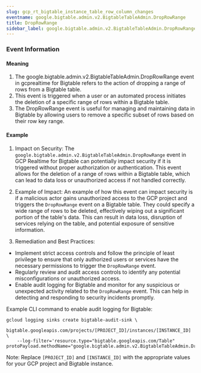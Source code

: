 ```yaml
--- 
slug: gcp_rt_bigtable_instance_table_row_column_changes
eventname: google.bigtable.admin.v2.BigtableTableAdmin.DropRowRange
title: DropRowRange
sidebar_label: google.bigtable.admin.v2.BigtableTableAdmin.DropRowRange
---
```

                       
### Event Information

#### Meaning

1. The google.bigtable.admin.v2.BigtableTableAdmin.DropRowRange event in gcprealtime for Bigtable refers to the action of dropping a range of rows from a Bigtable table.
2. This event is triggered when a user or an automated process initiates the deletion of a specific range of rows within a Bigtable table.
3. The DropRowRange event is useful for managing and maintaining data in Bigtable by allowing users to remove a specific subset of rows based on their row key range.

#### Example

1. Impact on Security: The `google.bigtable.admin.v2.BigtableTableAdmin.DropRowRange` event in GCP Realtime for Bigtable can potentially impact security if it is triggered without proper authorization or authentication. This event allows for the deletion of a range of rows within a Bigtable table, which can lead to data loss or unauthorized access if not handled correctly.

2. Example of Impact: An example of how this event can impact security is if a malicious actor gains unauthorized access to the GCP project and triggers the `DropRowRange` event on a Bigtable table. They could specify a wide range of rows to be deleted, effectively wiping out a significant portion of the table's data. This can result in data loss, disruption of services relying on the table, and potential exposure of sensitive information.

3. Remediation and Best Practices:
- Implement strict access controls and follow the principle of least privilege to ensure that only authorized users or services have the necessary permissions to trigger the `DropRowRange` event.
- Regularly review and audit access controls to identify any potential misconfigurations or unauthorized access.
- Enable audit logging for Bigtable and monitor for any suspicious or unexpected activity related to the `DropRowRange` event. This can help in detecting and responding to security incidents promptly.

Example CLI command to enable audit logging for Bigtable:
```
gcloud logging sinks create bigtable-audit-sink \
    bigtable.googleapis.com/projects/[PROJECT_ID]/instances/[INSTANCE_ID] \
    --log-filter='resource.type="bigtable.googleapis.com/Table" protoPayload.methodName="google.bigtable.admin.v2.BigtableTableAdmin.DropRowRange"'
```

Note: Replace `[PROJECT_ID]` and `[INSTANCE_ID]` with the appropriate values for your GCP project and Bigtable instance.


 